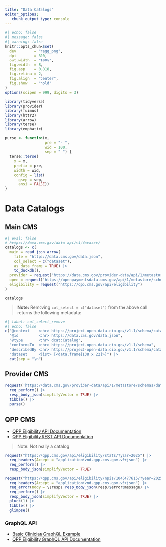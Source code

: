 ```yaml
---
title: "Data Catalogs"
editor_options: 
   chunk_output_type: console
---
```


```r
#| echo: false
#| message: false
#| warning: false
knitr::opts_chunk$set(
  dev        = "ragg_png",
  dpi        = 320,
  out.width  = "100%",
  fig.width  = 8,
  fig.asp    = 0.818,
  fig.retina = 2,
  fig.align  = "center",
  fig.show   = "hold"
)
options(scipen = 999, digits = 3)

library(tidyverse)
library(provider)
library(fuimus)
library(httr2)
library(arrow)
library(terse)
library(emphatic)

purse <- function(x, 
                  pre = "- ", 
                  wid = 100, 
                  sep = " ") {
  terse::terse(
    x = x, 
    prefix = pre, 
    width = wid, 
    config = list(
      gsep = sep, 
      ansi = FALSE))
}
```


# Data Catalogs

## Main CMS

```r
#| eval: false
# https://data.cms.gov/data-api/v1/dataset/
catalogs <- c(
  main = read_json_arrow(
    file = "https://data.cms.gov/data.json", 
    col_select = c("dataset"),
    as_data_frame = TRUE) |> 
    to_duckdb(),
  provider = request("https://data.cms.gov/provider-data/api/1/metastore/schemas/dataset/items"),
  open = request("https://openpaymentsdata.cms.gov/api/1/metastore/schemas/dataset/items?show-reference-ids"),
  eligibility = request("https://qpp.cms.gov/api/eligibility")
)

catalogs
```

> **Note:** Removing `col_select = c("dataset")` from the above call returns the following metadata:

```r
#| label: col_select_remove
#| echo: false
c("@context    <chr> https://project-open-data.cio.gov/v1.1/schema/catalog.jsonld", 
  "@id         <chr> https://data.cms.gov/data.json", 
  "@type       <chr> dcat:Catalog", 
  "conformsTo  <chr> https://project-open-data.cio.gov/v1.1/schema", 
  "describedBy <chr> https://project-open-data.cio.gov/v1.1/schema/catalog.json", 
  "dataset     <list> [<data.frame[138 x 22]>]") |> 
  cat(sep = "\n")
```

## Provider CMS

```r
request('https://data.cms.gov/provider-data/api/1/metastore/schemas/dataset/items') |>
  req_perform() |>
  resp_body_json(simplifyVector = TRUE) |> 
  tibble() |> 
  purse()
```


## QPP CMS

   * [QPP Eligibility API Documentation](https://cmsgov.github.io/qpp-eligibility-docs/)
   * [QPP Eligibility REST API Documentation](https://qpp.cms.gov/api/eligibility/docs/)

> Note: Not really a catalog

```r
request("https://qpp.cms.gov/api/eligibility/stats/?year=2025") |>
  req_headers(Accept = "application/vnd.qpp.cms.gov.v6+json") |>
  req_perform() |>
  resp_body_json(simplifyVector = TRUE)

request("https://qpp.cms.gov/api/eligibility/npis/1043477615/?year=2025") |>
  req_headers(Accept = "application/vnd.qpp.cms.gov.v6+json") |>
  req_error(body = \(resp) resp_body_json(resp)$error$message) |>
  req_perform() |>
  resp_body_json(simplifyVector = TRUE) |> 
  pluck(1) |> 
  tibble() |> 
  glimpse()
```


### GraphQL API

   * [Basic Clinician GraphQL Example](https://cmsgov.github.io/qpp-eligibility-docs/clinician)
   * [QPP Eligibility GraphQL API Documentation](https://qpp.cms.gov/api/eligibility/graphql)
